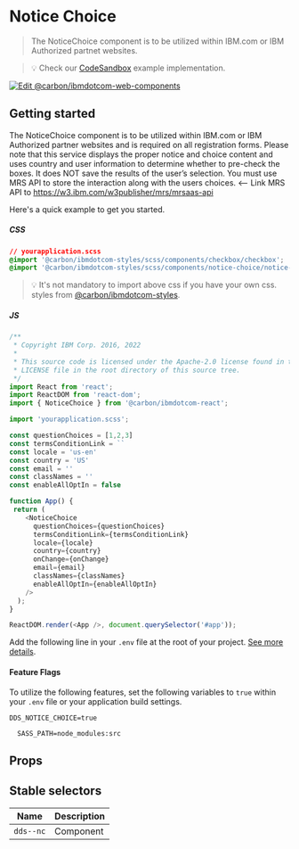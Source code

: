 
# Notice Choice

> The NoticeChoice component is to be utilized within IBM.com or IBM Authorized partnet websites.

> 💡 Check our
> [CodeSandbox](https://codesandbox.io/s/hopeful-currying-cmpomn)
> example implementation.

[![Edit @carbon/ibmdotcom-web-components](https://codesandbox.io/static/img/play-codesandbox.svg)](https://codesandbox.io/s/hopeful-currying-cmpomn)

## Getting started

The NoticeChoice component is to be utilized within IBM.com or IBM Authorized partner websites and is required on all registration forms.  Please note that this service displays the proper notice and choice content and uses country and user information to determine whether to pre-check the boxes.  It does NOT save the results of the user’s selection.  You must use MRS API to store the interaction along with the users choices.  <-- Link MRS API to https://w3.ibm.com/w3publisher/mrs/mrsaas-api


Here's a quick example to get you started.

##### CSS

```css
// yourapplication.scss
@import '@carbon/ibmdotcom-styles/scss/components/checkbox/checkbox';
@import '@carbon/ibmdotcom-styles/scss/components/notice-choice/notice-choice';
```

> 💡 It's not mandatory to import above css if you have your own css.
> styles from
> [@carbon/ibmdotcom-styles](https://github.com/carbon-design-system/carbon-for-ibm-dotcom/blob/main/packages/styles).

##### JS

```javascript
/**
 * Copyright IBM Corp. 2016, 2022
 *
 * This source code is licensed under the Apache-2.0 license found in the
 * LICENSE file in the root directory of this source tree.
 */
import React from 'react';
import ReactDOM from 'react-dom';
import { NoticeChoice } from '@carbon/ibmdotcom-react';

import 'yourapplication.scss';

const questionChoices = [1,2,3]
const termsConditionLink = ``
const locale = 'us-en'
const country = 'US'
const email = ''
const classNames = ''
const enableAllOptIn = false

function App() {
 return (
    <NoticeChoice
      questionChoices={questionChoices}
      termsConditionLink={termsConditionLink}
      locale={locale}
      country={country}
      onChange={onChange}
      email={email}
      classNames={classNames}
      enableAllOptIn={enableAllOptIn}
    />
  );
}

ReactDOM.render(<App />, document.querySelector('#app'));
```

Add the following line in your `.env` file at the root of your project.
[See more details](https://github.com/carbon-design-system/carbon-for-ibm-dotcom/tree/main/packages/styles#usage).

#### Feature Flags

To utilize the following features, set the following variables to `true` within
your `.env` file or your application build settings.

```
DDS_NOTICE_CHOICE=true
```

```
  SASS_PATH=node_modules:src
```


## Props

<Props of={NoticeChoice} />

## Stable selectors

| Name         | Description |
| ------------ | ----------- |
| `dds--nc`    | Component   |

<Description markdown={contributing} />
